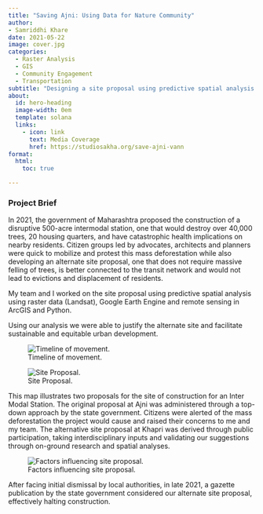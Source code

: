 ```yaml
---
title: "Saving Ajni: Using Data for Nature Community"
author:
- Samriddhi Khare
date: 2021-05-22
image: cover.jpg
categories:
  - Raster Analysis
  - GIS
  - Community Engagement 
  - Transportation
subtitle: "Designing a site proposal using predictive spatial analysis using raster data (Landsat), Google Earth Engine and remote sensing in ArcGIS."
about:
  id: hero-heading
  image-width: 0em
  template: solana
  links:
    - icon: link
      text: Media Coverage
      href: https://studiosakha.org/save-ajni-vann
format:
  html:
    toc: true

---
```


### Project Brief

In 2021, the government of Maharashtra proposed the construction of a  disruptive 500-acre intermodal station, one that would destroy  over 40,000 trees, 20 housing quarters, and have catastrophic health implications on nearby residents. Citizen groups led by advocates, architects and planners were quick to mobilize and protest this mass deforestation while also developing an alternate site proposal, one that does not require massive felling of trees, is better connected to the transit network and would not lead to evictions and displacement of residents.  

My team and I worked on the site proposal using predictive spatial analysis using raster data (Landsat), Google Earth Engine and remote 
sensing in ArcGIS and Python. 

Using our analysis we were able to justify the alternate site and facilitate sustainable and equitable urban development. 

![Timeline of movement.](timeline.png)



![Site Proposal.](site.png)

This map illustrates two proposals for the site of construction for an Inter Modal Station. The original proposal at Ajni was administered through a top-down approach by the state government. Citizens were alerted of the mass deforestation the project would cause and raised their concerns to me and my team. The alternative site proposal at Khapri was derived through public participation, taking interdisciplinary inputs and validating our suggestions through on-ground research and spatial analyses.


![Factors influencing site proposal.](conditions.png)

After facing initial dismissal by local authorities, in late 2021, a gazette publication by the state government considered our alternate site proposal, effectively halting construction. 
